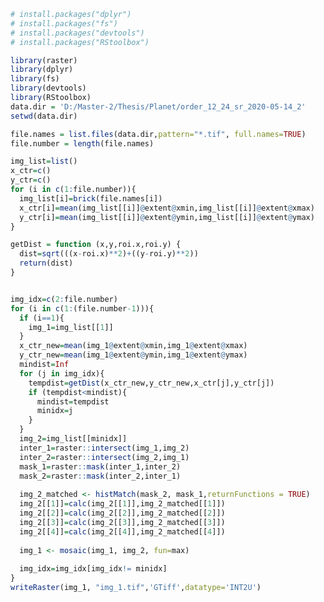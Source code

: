 ```{r}
# install.packages("dplyr")
# install.packages("fs")
# install.packages("devtools")
# install.packages("RStoolbox")

library(raster)
library(dplyr)
library(fs)
library(devtools)
library(RStoolbox)
data.dir = 'D:/Master-2/Thesis/Planet/order_12_24_sr_2020-05-14_2'
setwd(data.dir)

file.names = list.files(data.dir,pattern="*.tif", full.names=TRUE)
file.number = length(file.names)

img_list=list()
x_ctr=c()
y_ctr=c()
for (i in c(1:file.number)){
  img_list[i]=brick(file.names[i])
  x_ctr[i]=mean(img_list[[i]]@extent@xmin,img_list[[i]]@extent@xmax)
  y_ctr[i]=mean(img_list[[i]]@extent@ymin,img_list[[i]]@extent@ymax)
}

getDist = function (x,y,roi.x,roi.y) {
  dist=sqrt(((x-roi.x)**2)+((y-roi.y)**2))
  return(dist)
}


img_idx=c(2:file.number)
for (i in c(1:(file.number-1))){
  if (i==1){
    img_1=img_list[[1]]
  }
  x_ctr_new=mean(img_1@extent@xmin,img_1@extent@xmax)
  y_ctr_new=mean(img_1@extent@ymin,img_1@extent@ymax)
  mindist=Inf
  for (j in img_idx){
    tempdist=getDist(x_ctr_new,y_ctr_new,x_ctr[j],y_ctr[j])
    if (tempdist<mindist){
      mindist=tempdist
      minidx=j
    }
  }
  img_2=img_list[[minidx]]
  inter_1=raster::intersect(img_1,img_2)
  inter_2=raster::intersect(img_2,img_1)
  mask_1=raster::mask(inter_1,inter_2)
  mask_2=raster::mask(inter_2,inter_1)
  
  img_2_matched <- histMatch(mask_2, mask_1,returnFunctions = TRUE)
  img_2[[1]]=calc(img_2[[1]],img_2_matched[[1]])
  img_2[[2]]=calc(img_2[[2]],img_2_matched[[2]])
  img_2[[3]]=calc(img_2[[3]],img_2_matched[[3]])
  img_2[[4]]=calc(img_2[[4]],img_2_matched[[4]])
  
  img_1 <- mosaic(img_1, img_2, fun=max)
  
  img_idx=img_idx[img_idx!= minidx]
}
writeRaster(img_1, "img_1.tif",'GTiff',datatype='INT2U')


```


